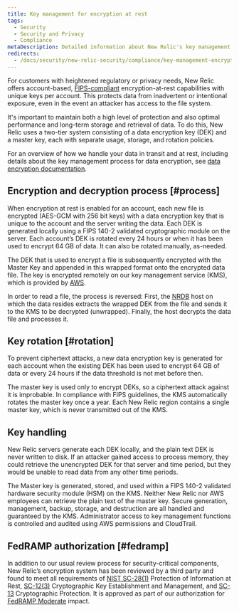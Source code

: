```yaml
---
title: Key management for encryption at rest
tags:
  - Security
  - Security and Privacy
  - Compliance
metaDescription: Detailed information about New Relic's key management process for data encryption at rest.
redirects:
  - /docs/security/new-relic-security/compliance/key-management-encryption-rest
---
```


For customers with heightened regulatory or privacy needs, New Relic offers account-based, [FIPS-compliant](https://csrc.nist.gov/publications/detail/fips/140/2/final) encryption-at-rest capabilities with unique keys per account. This protects data from inadvertent or intentional exposure, even in the event an attacker has access to the file system.

It's important to maintain both a high level of protection and also optimal performance and long-term storage and retrieval of data. To do this, New Relic uses a two-tier system consisting of a data encryption key (DEK) and a master key, each with separate usage, storage, and rotation policies.

For an overview of how we handle your data in transit and at rest, including details about the key management process for data encryption, see [data encryption documentation](/docs/security/new-relic-security/compliance/data-encryption).

## Encryption and decryption process [#process]

When encryption at rest is enabled for an account, each new file is encrypted (AES-GCM with 256 bit keys) with a data encryption key that is unique to the account and the server writing the data. Each DEK is generated locally using a FIPS 140-2 validated cryptographic module on the server. Each account’s DEK is rotated every 24 hours or when it has been used to encrypt 64 GB of data. It can also be rotated manually, as-needed.

The DEK that is used to encrypt a file is subsequently encrypted with the Master Key and appended in this wrapped format onto the encrypted data file. The key is encrypted remotely on our key management service (KMS), which is provided by [AWS](https://aws.amazon.com/kms/).

In order to read a file, the process is reversed: First, the [NRDB](/docs/telemetry-data-platform/get-started/nrdb-horsepower-under-hood/) host on which the data resides extracts the wrapped DEK from the file and sends it to the KMS to be decrypted (unwrapped). Finally, the host decrypts the data file and processes it.

## Key rotation [#rotation]

To prevent ciphertext attacks, a new data encryption key is generated for each account when the existing DEK has been used to encrypt 64 GB of data or every 24 hours if the data threshold is not met before then. 

The master key is used only to encrypt DEKs, so a ciphertext attack against it is improbable. In compliance with FIPS guidelines, the KMS automatically rotates the master key once a year. Each New Relic region contains a single master key, which is never transmitted out of the KMS.

## Key handling

New Relic servers generate each DEK locally, and the plain text DEK is never written to disk. If an attacker gained access to process memory, they could retrieve the unencrypted DEK for that server and time period, but they would be unable to read data from any other time periods.

The Master key is generated, stored, and used within a FIPS 140-2 validated hardware security module (HSM) on the KMS. Neither New Relic nor AWS employees can retrieve the plain text of the master key. Secure generation, management, backup, storage, and destruction are all handled and guaranteed by the KMS. Administrator access to key management functions is controlled and audited using AWS permissions and CloudTrail.

## FedRAMP authorization [#fedramp]

In addition to our usual review process for security-critical components, New Relic’s encryption system has been reviewed by a third party and found to meet all requirements of [NIST SC-28(1)](https://nvd.nist.gov/800-53/Rev4/control/SC-28) Protection of Information at Rest, [SC-12(3)](https://nvd.nist.gov/800-53/Rev4/control/SC-12) Cryptographic Key Establishment and Management, and [SC-13](https://nvd.nist.gov/800-53/Rev4/control/SC-13) Cryptographic Protection. It is approved as part of our authorization for [FedRAMP Moderate](https://marketplace.fedramp.gov/#/product/new-relic?sort=productName&productNameSearch=new%20relic) impact.
